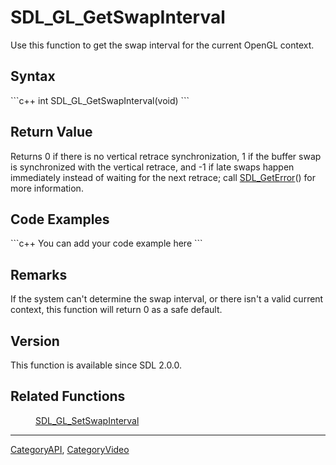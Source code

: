 
= SDL_GL_GetSwapInterval =
Use this function to get the swap interval for the current OpenGL context.


== Syntax ==
```c++
int SDL_GL_GetSwapInterval(void)
```

== Return Value ==
Returns 0 if there is no vertical retrace synchronization, 1 if the buffer swap is synchronized with the vertical retrace, and -1 if late swaps happen immediately instead of waiting for the next retrace; call [[SDL_GetError]]() for more information.

== Code Examples ==
```c++
You can add your code example here
```

== Remarks ==
If the system can't determine the swap interval, or there isn't a valid current context, this function will return 0 as a safe default.

== Version ==
This function is available since SDL 2.0.0.

== Related Functions ==
:[[SDL_GL_SetSwapInterval]]

----
[[CategoryAPI]], [[CategoryVideo]]
